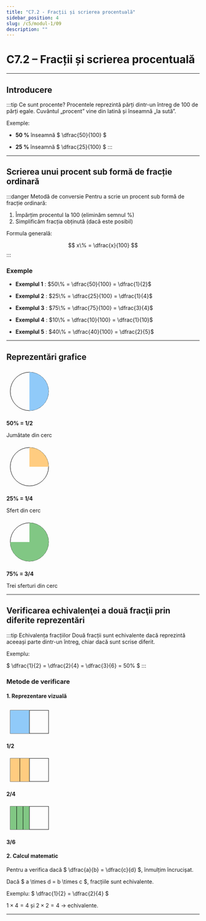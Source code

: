 ```yaml
---
title: "C7.2 - Fracții și scrierea procentuală"
sidebar_position: 4
slug: /c5/modul-1/09
description: ""
---
```


# C7.2 – Fracții și scrierea procentuală

---

## Introducere

:::tip Ce sunt procente?
Procentele reprezintă părți dintr-un întreg de 100 de părți egale. Cuvântul „procent” vine din latină și înseamnă „la sută”.

Exemple:

- **50 %** înseamnă $ \dfrac{50}{100} $

- **25 %** înseamnă $ \dfrac{25}{100} $
:::

---

## Scrierea unui procent sub formă de fracție ordinară

:::danger Metodă de conversie
Pentru a scrie un procent sub formă de fracție ordinară:

1. Împărțim procentul la 100 (eliminăm semnul %)
2. Simplificăm fracția obținută (dacă este posibil)

Formula generală:

$$
x\% = \dfrac{x}{100}
$$
:::

### Exemple

- **Exemplul 1** : $50\% = \dfrac{50}{100} = \dfrac{1}{2}$

- **Exemplul 2** : $25\% = \dfrac{25}{100} = \dfrac{1}{4}$

- **Exemplul 3** : $75\% = \dfrac{75}{100} = \dfrac{3}{4}$

- **Exemplul 4** : $10\% = \dfrac{10}{100} = \dfrac{1}{10}$

- **Exemplul 5** : $40\% = \dfrac{40}{100} = \dfrac{2}{5}$

---

## Reprezentări grafice

<div style={{display:'flex',flexDirection:'row',gap:'2rem',alignItems:'center',justifyContent:'center',flexWrap:'wrap'}}>

<div style={{textAlign:'center'}}>
<svg width="120" height="120" viewBox="0 0 120 120">
  <circle cx="60" cy="60" r="50" fill="none" stroke="black" strokeWidth="2"/>
  <path d="M 60 10 A 50 50 0 0 1 60 110 L 60 60 Z" fill="#90caf9"/>
</svg>
<p><strong>50% = 1/2</strong></p>
<p>Jumătate din cerc</p>
</div>

<div style={{textAlign:'center'}}>
<svg width="120" height="120" viewBox="0 0 120 120">
  <circle cx="60" cy="60" r="50" fill="none" stroke="black" strokeWidth="2"/>
  <path d="M 60 10 A 50 50 0 0 1 110 60 L 60 60 Z" fill="#ffcc80"/>
</svg>
<p><strong>25% = 1/4</strong></p>
<p>Sfert din cerc</p>
</div>

<div style={{textAlign:'center'}}>
<svg width="120" height="120" viewBox="0 0 120 120">
  <circle cx="60" cy="60" r="50" fill="none" stroke="black" strokeWidth="2"/>
  <path d="M 60 10 A 50 50 0 1 1 60 110 A 50 50 0 0 1 10 60 L 60 60 Z" fill="#81c784"/>
</svg>
<p><strong>75% = 3/4</strong></p>
<p>Trei sferturi din cerc</p>
</div>

</div>

---

## Verificarea echivalenţei a două fracţii prin diferite reprezentări

:::tip Echivalența fracțiilor
Două fracții sunt echivalente dacă reprezintă aceeași parte dintr-un întreg, chiar dacă sunt scrise diferit.

Exemplu:  

$ \dfrac{1}{2} = \dfrac{2}{4} = \dfrac{3}{6} = 50\% $
:::

### Metode de verificare

#### 1. Reprezentare vizuală

<div style={{display:'flex',flexDirection:'row',gap:'2rem',alignItems:'center',justifyContent:'center',flexWrap:'wrap'}}>

<div style={{textAlign:'center'}}>
<svg width="120" height="80" viewBox="0 0 120 80">
  <rect x="10" y="10" width="100" height="60" fill="none" stroke="black" strokeWidth="2"/>
  <rect x="10" y="10" width="50" height="60" fill="#90caf9"/>
  <line x1="60" y1="10" x2="60" y2="70" stroke="black" strokeWidth="2"/>
</svg>
<p><strong>1/2</strong></p>
</div>

<div style={{textAlign:'center'}}>
<svg width="120" height="80" viewBox="0 0 120 80">
  <rect x="10" y="10" width="100" height="60" fill="none" stroke="black" strokeWidth="2"/>
  <rect x="10" y="10" width="25" height="60" fill="#ffcc80"/>
  <rect x="35" y="10" width="25" height="60" fill="#ffcc80"/>
  <line x1="35" y1="10" x2="35" y2="70" stroke="black" strokeWidth="1"/>
  <line x1="60" y1="10" x2="60" y2="70" stroke="black" strokeWidth="2"/>
</svg>
<p><strong>2/4</strong></p>
</div>

<div style={{textAlign:'center'}}>
<svg width="120" height="80" viewBox="0 0 120 80">
  <rect x="10" y="10" width="100" height="60" fill="none" stroke="black" strokeWidth="2"/>
  <rect x="10" y="10" width="16.67" height="60" fill="#81c784"/>
  <rect x="26.67" y="10" width="16.67" height="60" fill="#81c784"/>
  <rect x="43.34" y="10" width="16.67" height="60" fill="#81c784"/>
  <line x1="26.67" y1="10" x2="26.67" y2="70" stroke="black" strokeWidth="1"/>
  <line x1="43.34" y1="10" x2="43.34" y2="70" stroke="black" strokeWidth="1"/>
  <line x1="60" y1="10" x2="60" y2="70" stroke="black" strokeWidth="2"/>
</svg>
<p><strong>3/6</strong></p>
</div>

</div>

#### 2. Calcul matematic

Pentru a verifica dacă $ \dfrac{a}{b} = \dfrac{c}{d} $, înmulțim încrucișat.  

Dacă $ a \times d = b \times c $, fracțiile sunt echivalente.

Exemplu: $ \dfrac{1}{2} = \dfrac{2}{4} $  

$1 \times 4 = 4$ și $2 \times 2 = 4$ → echivalente.

---
